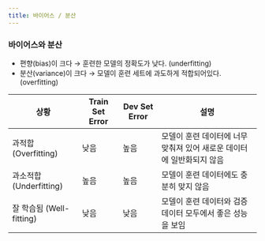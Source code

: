 ```yaml
---
title: 바이어스 / 분산
---
```

### 바이어스와 분산

- 편향(bias)이 크다 → 훈련한 모델의 정확도가 낮다. (underfitting)
- 분산(variance)이 크다 → 모델이 훈련 세트에 과도하게 적합되어있다. (overfitting)

| **상황** | **Train Set Error** | **Dev Set Error** | **설명** |
| --- | --- | --- | --- |
| 과적합 (Overfitting) | 낮음 | 높음 | 모델이 훈련 데이터에 너무 맞춰져 있어 새로운 데이터에 일반화되지 않음 |
| 과소적합 (Underfitting) | 높음 | 높음 | 모델이 훈련 데이터에도 충분히 맞지 않음 |
| 잘 학습됨 (Well-fitting) | 낮음 | 낮음 | 모델이 훈련 데이터와 검증 데이터 모두에서 좋은 성능을 보임 |